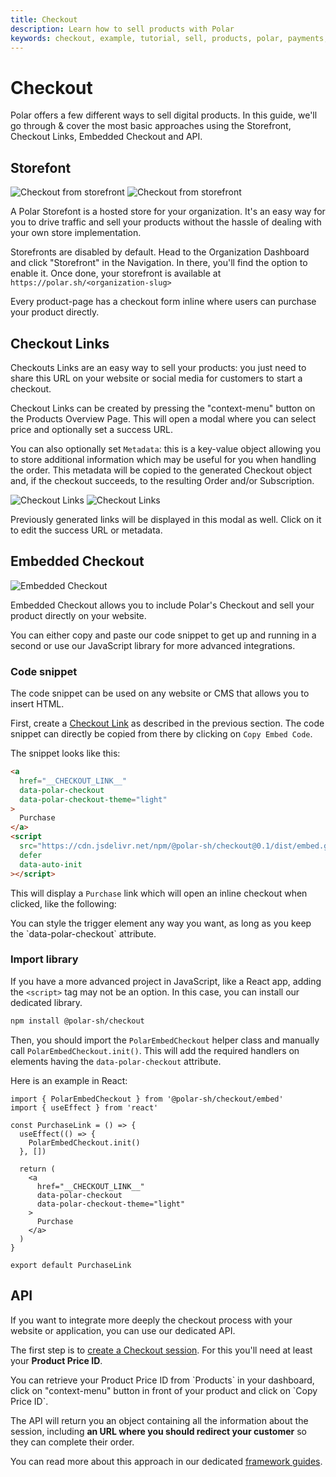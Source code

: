 ```yaml
---
title: Checkout
description: Learn how to sell products with Polar
keywords: checkout, example, tutorial, sell, products, polar, payments, storefront, embedded checkout, api
---
```



# Checkout

Polar offers a few different ways to sell digital products. In this guide, we'll go through & cover the most basic approaches using the Storefront, Checkout Links, Embedded Checkout and API.

## Storefont

![Checkout from storefront](./storefront.light.png)
![Checkout from storefront](./storefront.dark.png)

A Polar Storefont is a hosted store for your organization. It's an easy way for you to drive traffic and sell your products without the hassle of dealing with your own store implementation.

Storefronts are disabled by default. Head to the Organization Dashboard and click "Storefront" in the Navigation. In there, you'll find the option to enable it. Once done, your storefront is available at `https://polar.sh/<organization-slug>`

Every product-page has a checkout form inline where users can purchase your product directly.

## Checkout Links

Checkouts Links are an easy way to sell your products: you just need to share this URL on your website or social media for customers to start a checkout.

Checkout Links can be created by pressing the "context-menu" button on the Products Overview Page. This will open a modal where you can select price and optionally set a success URL.

You can also optionally set `Metadata`: this is a key-value object allowing you to store additional information which may be useful for you when handling the order. This metadata will be copied to the generated Checkout object and, if the checkout succeeds, to the resulting Order and/or Subscription.

![Checkout Links](./checkout_link.light.png)
![Checkout Links](./checkout_link.dark.png)

<Callout type="TIP">
  Previously generated links will be displayed in this modal as well. Click on
  it to edit the success URL or metadata.
</Callout>

## Embedded Checkout

![Embedded Checkout](./embedded_checkout.png)

Embedded Checkout allows you to include Polar's Checkout and sell your product directly on your website.

You can either copy and paste our code snippet to get up and running in a second or use our JavaScript library for more advanced integrations.

### Code snippet

The code snippet can be used on any website or CMS that allows you to insert HTML.

First, create a [Checkout Link](#checkout-links) as described in the previous section. The code snippet can directly be copied from there by clicking on `Copy Embed Code`.

The snippet looks like this:

```html
<a
  href="__CHECKOUT_LINK__"
  data-polar-checkout
  data-polar-checkout-theme="light"
>
  Purchase
</a>
<script
  src="https://cdn.jsdelivr.net/npm/@polar-sh/checkout@0.1/dist/embed.global.js"
  defer
  data-auto-init
></script>
```

This will display a `Purchase` link which will open an inline checkout when clicked, like the following: <CheckoutEmbedExample />

<Callout type="TIP">
  You can style the trigger element any way you want, as long as you keep the
  `data-polar-checkout` attribute.
</Callout>

### Import library

If you have a more advanced project in JavaScript, like a React app, adding the `<script>` tag may not be an option. In this case, you can install our dedicated library.

```bash
npm install @polar-sh/checkout
```

Then, you should import the `PolarEmbedCheckout` helper class and manually call `PolarEmbedCheckout.init()`. This will add the required handlers on elements having the `data-polar-checkout` attribute.

Here is an example in React:

```tsx
import { PolarEmbedCheckout } from '@polar-sh/checkout/embed'
import { useEffect } from 'react'

const PurchaseLink = () => {
  useEffect(() => {
    PolarEmbedCheckout.init()
  }, [])

  return (
    <a
      href="__CHECKOUT_LINK__"
      data-polar-checkout
      data-polar-checkout-theme="light"
    >
      Purchase
    </a>
  )
}

export default PurchaseLink
```

## API

If you want to integrate more deeply the checkout process with your website or application, you can use our dedicated API.

The first step is to [create a Checkout session](/docs/api/v1/checkouts/custom/post). For this you'll need at least your **Product Price ID**.

<Callout type="TIP">
  You can retrieve your Product Price ID from `Products` in your dashboard,
  click on "context-menu" button in front of your product and click on `Copy
  Price ID`.
</Callout>

The API will return you an object containing all the information about the session, including **an URL where you should redirect your customer** so they can complete their order.

You can read more about this approach in our dedicated [framework guides](/docs/developers/guides).

